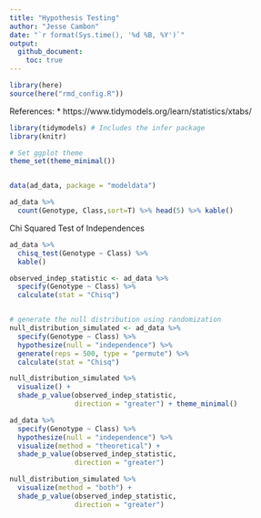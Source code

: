 ```yaml
---
title: "Hypothesis Testing"
author: "Jesse Cambon"
date: "`r format(Sys.time(), '%d %B, %Y')`"
output:
  github_document:
    toc: true
---
```


```r
library(here)
source(here("rmd_config.R"))
```

References:
* https://www.tidymodels.org/learn/statistics/xtabs/

```r
library(tidymodels) # Includes the infer package
library(knitr)

# Set ggplot theme
theme_set(theme_minimal())


data(ad_data, package = "modeldata")

```

```r
ad_data %>%
  count(Genotype, Class,sort=T) %>% head(5) %>% kable()
```

Chi Squared Test of Independences

```r
ad_data %>% 
  chisq_test(Genotype ~ Class) %>%
  kable()
```


```r
observed_indep_statistic <- ad_data %>%
  specify(Genotype ~ Class) %>%
  calculate(stat = "Chisq")


# generate the null distribution using randomization
null_distribution_simulated <- ad_data %>%
  specify(Genotype ~ Class) %>%
  hypothesize(null = "independence") %>%
  generate(reps = 500, type = "permute") %>%
  calculate(stat = "Chisq")
```

```r
null_distribution_simulated %>%
  visualize() + 
  shade_p_value(observed_indep_statistic,
                direction = "greater") + theme_minimal()
```

```r
ad_data %>%
  specify(Genotype ~ Class) %>%
  hypothesize(null = "independence") %>%
  visualize(method = "theoretical") + 
  shade_p_value(observed_indep_statistic,
                direction = "greater")
```


```r
null_distribution_simulated %>%
  visualize(method = "both") + 
  shade_p_value(observed_indep_statistic,
                direction = "greater")
```

